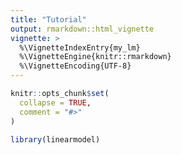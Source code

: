 ```yaml
---
title: "Tutorial"
output: rmarkdown::html_vignette
vignette: >
  %\VignetteIndexEntry{my_lm}
  %\VignetteEngine{knitr::rmarkdown}
  %\VignetteEncoding{UTF-8}
---
```


```r
knitr::opts_chunk$set(
  collapse = TRUE,
  comment = "#>"
)
```

```r
library(linearmodel)
```
